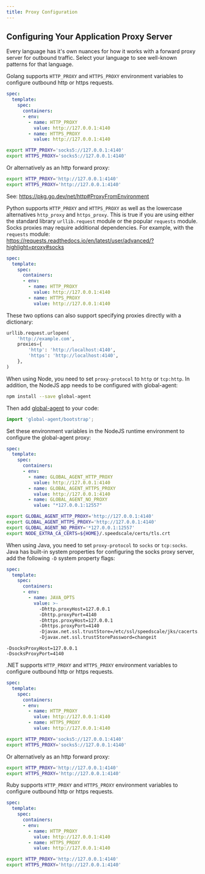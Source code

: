 ```yaml
---
title: Proxy Configuration
---
```



## Configuring Your Application Proxy Server

Every language has it's own nuances for how it works with a forward proxy
server for outbound traffic. Select your language to see well-known patterns
for that language.

<Tabs>

<TabItem value="go" label="Go">

Golang supports `HTTP_PROXY` and `HTTPS_PROXY` environment variables to configure outbound http or https
requests.
<Tabs>
<TabItem value="k8s" label="Kubernetes">

```yaml
spec:
  template:
    spec:
      containers:
      - env:
        - name: HTTP_PROXY
          value: http://127.0.0.1:4140
        - name: HTTPS_PROXY
          value: http://127.0.0.1:4140
```

</TabItem>
<TabItem value="not-k8s" label="Outside of Kubernetes">

```bash
export HTTP_PROXY='socks5://127.0.0.1:4140'
export HTTPS_PROXY='socks5://127.0.0.1:4140'
```

Or alternatively as an http forward proxy:

```bash
export HTTP_PROXY='http://127.0.0.1:4140'
export HTTPS_PROXY='http://127.0.0.1:4140'
```

See: https://pkg.go.dev/net/http#ProxyFromEnvironment
</TabItem>
</Tabs>
</TabItem>

<TabItem value="python" label="Python">

Python supports `HTTP_PROXY` and `HTTPS_PROXY` as well as the lowercase alternatives `http_proxy` and
`https_proxy`. This is true if you are using either the standard library `urllib.request` module or the
popular `requests` module. Socks proxies may require additional dependencies. For example, with the `requests` module:
https://requests.readthedocs.io/en/latest/user/advanced/?highlight=proxy#socks

<Tabs>
<TabItem value="k8s" label="Kubernetes">

```yaml
spec:
  template:
    spec:
      containers:
      - env:
        - name: HTTP_PROXY
          value: http://127.0.0.1:4140
        - name: HTTPS_PROXY
          value: http://127.0.0.1:4140
```

</TabItem>

<TabItem value="not-k8s" label="Outside of Kubernetes">

These two options can also support specifying proxies directly with a dictionary:

```python
urllib.request.urlopen(
    'http://example.com',
    proxies={
        'http': 'http://localhost:4140',
        'https': 'http://localhost:4140',
    },
)
```

</TabItem>
</Tabs>
</TabItem>

<TabItem value="nodejs" label="Node.js">

When using Node, you need to set `proxy-protocol` to `http` or `tcp:http`. In addition, the NodeJS app needs
to be configured with global-agent:

```bash
npm install --save global-agent
```

Then add [global-agent](https://github.com/gajus/global-agent) to your code:

```javascript
import 'global-agent/bootstrap';
```

Set these environment variables in the NodeJS runtime environment to configure the global-agent proxy:

<Tabs>
<TabItem value="k8s" label="Kubernetes">

```yaml
spec:
  template:
    spec:
      containers:
      - env:
        - name: GLOBAL_AGENT_HTTP_PROXY
          value: http://127.0.0.1:4140
        - name: GLOBAL_AGENT_HTTPS_PROXY
          value: http://127.0.0.1:4140
        - name: GLOBAL_AGENT_NO_PROXY
          value: "*127.0.0.1:12557"
```

</TabItem>

<TabItem value="not-k8s" label="Outside of Kubernetes">

```bash
export GLOBAL_AGENT_HTTP_PROXY='http://127.0.0.1:4140'
export GLOBAL_AGENT_HTTPS_PROXY='http://127.0.0.1:4140'
export GLOBAL_AGENT_NO_PROXY='*127.0.0.1:12557'
export NODE_EXTRA_CA_CERTS=${HOME}/.speedscale/certs/tls.crt
```
</TabItem>
</Tabs>

</TabItem>

<TabItem value="java" label="Java">

When using Java, you need to set `proxy-protocol` to `socks` or `tcp:socks`. Java has built-in system
properties for configuring the socks proxy server, add the following `-D` system property flags:

<Tabs>
<TabItem value="k8s" label="Kubernetes">


```yaml
spec:
  template:
    spec:
      containers:
      - env:
        - name: JAVA_OPTS
          value: >-
            -Dhttp.proxyHost=127.0.0.1
            -Dhttp.proxyPort=4140
            -Dhttps.proxyHost=127.0.0.1
            -Dhttps.proxyPort=4140
            -Djavax.net.ssl.trustStore=/etc/ssl/speedscale/jks/cacerts.jks
            -Djavax.net.ssl.trustStorePassword=changeit
```

</TabItem>

<TabItem value="not-k8s" label="Outside of Kubernetes">

```
-DsocksProxyHost=127.0.0.1
-DsocksProxyPort=4140
```
</TabItem>
</Tabs>

</TabItem>

<TabItem value="dotnet" label=".NET">

.NET supports `HTTP_PROXY` and `HTTPS_PROXY` environment variables to configure outbound http or https
requests.
<Tabs>
<TabItem value="k8s" label="Kubernetes">

```yaml
spec:
  template:
    spec:
      containers:
      - env:
        - name: HTTP_PROXY
          value: http://127.0.0.1:4140
        - name: HTTPS_PROXY
          value: http://127.0.0.1:4140
```

</TabItem>
<TabItem value="not-k8s" label="Outside of Kubernetes">

```bash
export HTTP_PROXY='socks5://127.0.0.1:4140'
export HTTPS_PROXY='socks5://127.0.0.1:4140'
```

Or alternatively as an http forward proxy:

```bash
export HTTP_PROXY='http://127.0.0.1:4140'
export HTTPS_PROXY='http://127.0.0.1:4140'
```

</TabItem>
</Tabs>
</TabItem>

<TabItem value="ruby" label="Ruby">

Ruby supports `HTTP_PROXY` and `HTTPS_PROXY` environment variables to configure outbound http or https
requests.
<Tabs>
<TabItem value="k8s" label="Kubernetes">

```yaml
spec:
  template:
    spec:
      containers:
      - env:
        - name: HTTP_PROXY
          value: http://127.0.0.1:4140
        - name: HTTPS_PROXY
          value: http://127.0.0.1:4140
```

</TabItem>
<TabItem value="not-k8s" label="Outside of Kubernetes">

```bash
export HTTP_PROXY='http://127.0.0.1:4140'
export HTTPS_PROXY='http://127.0.0.1:4140'
```

</TabItem>
</Tabs>
</TabItem>

</Tabs>
